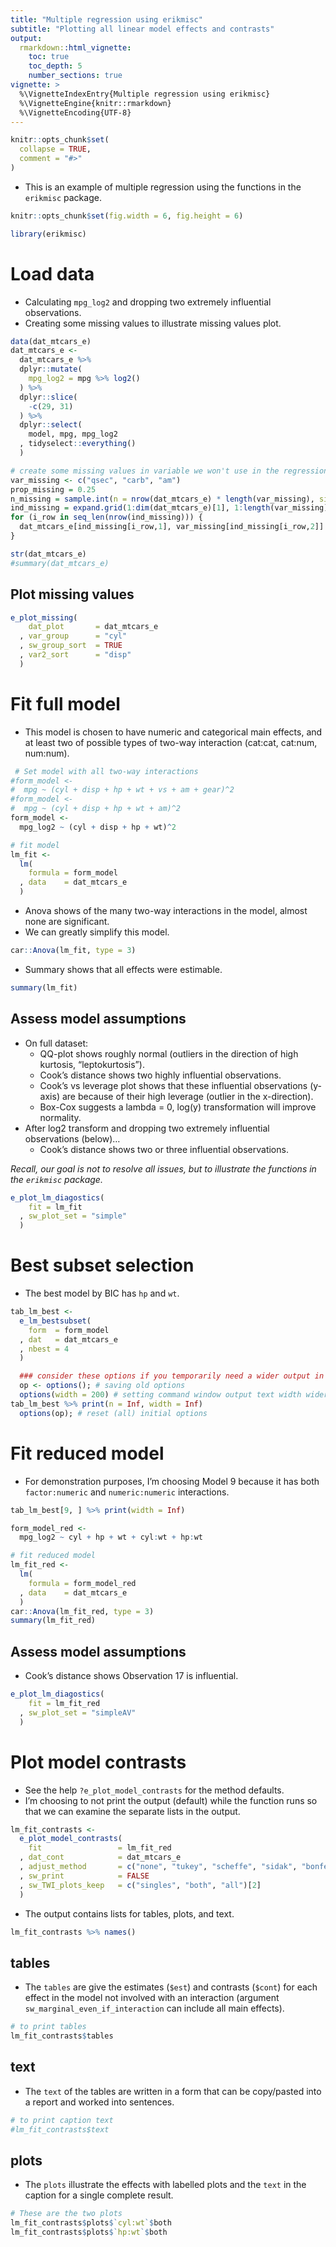 ```yaml
---
title: "Multiple regression using erikmisc"
subtitle: "Plotting all linear model effects and contrasts"
output:
  rmarkdown::html_vignette:
    toc: true
    toc_depth: 5
    number_sections: true
vignette: >
  %\VignetteIndexEntry{Multiple regression using erikmisc}
  %\VignetteEngine{knitr::rmarkdown}
  %\VignetteEncoding{UTF-8}
---
```


```r
knitr::opts_chunk$set(
  collapse = TRUE,
  comment = "#>"
)
```

* This is an example of multiple regression using the functions in the `erikmisc` package.

```r
knitr::opts_chunk$set(fig.width = 6, fig.height = 6)

library(erikmisc)
```

# Load data

* Calculating `mpg_log2` and dropping two extremely influential observations.
* Creating some missing values to illustrate missing values plot.

```r
data(dat_mtcars_e)
dat_mtcars_e <-
  dat_mtcars_e %>%
  dplyr::mutate(
    mpg_log2 = mpg %>% log2()
  ) %>%
  dplyr::slice(
    -c(29, 31)
  ) %>%
  dplyr::select(
    model, mpg, mpg_log2
  , tidyselect::everything()
  )

# create some missing values in variable we won't use in the regression model
var_missing <- c("qsec", "carb", "am")
prop_missing = 0.25
n_missing = sample.int(n = nrow(dat_mtcars_e) * length(var_missing), size = round( prop_missing * nrow(dat_mtcars_e) * length(var_missing)))
ind_missing = expand.grid(1:dim(dat_mtcars_e)[1], 1:length(var_missing))[n_missing, ]
for (i_row in seq_len(nrow(ind_missing))) {
  dat_mtcars_e[ind_missing[i_row,1], var_missing[ind_missing[i_row,2]] ] <- NA
}

str(dat_mtcars_e)
#summary(dat_mtcars_e)
```

## Plot missing values

```r
e_plot_missing(
    dat_plot       = dat_mtcars_e
  , var_group      = "cyl"
  , sw_group_sort  = TRUE
  , var2_sort      = "disp"
  )
```

# Fit full model

* This model is chosen to have numeric and categorical main effects,
  and at least two of possible types of two-way interaction (cat:cat, cat:num, num:num).

```r
 # Set model with all two-way interactions
#form_model <-
#  mpg ~ (cyl + disp + hp + wt + vs + am + gear)^2
#form_model <-
#  mpg ~ (cyl + disp + hp + wt + am)^2
form_model <-
  mpg_log2 ~ (cyl + disp + hp + wt)^2

# fit model
lm_fit <-
  lm(
    formula = form_model
  , data    = dat_mtcars_e
  )
```

* Anova shows of the many two-way interactions in the model, almost none are significant.
* We can greatly simplify this model.

```r
car::Anova(lm_fit, type = 3)
```

* Summary shows that all effects were estimable.

```r
summary(lm_fit)
```

## Assess model assumptions

* On full dataset:
  * QQ-plot shows roughly normal (outliers in the direction of high kurtosis, "leptokurtosis").
  * Cook's distance shows two highly influential observations.
  * Cook's vs leverage plot shows that these influential observations (y-axis) are because of their high leverage (outlier in the x-direction).
  * Box-Cox suggests a lambda = 0, log(y) transformation will improve normality.
* After log2 transform and dropping two extremely influential observations (below)...
  * Cook's distance shows two or three influential observations.

_Recall, our goal is not to resolve all issues, but to illustrate the functions in the `erikmisc` package._

```r
e_plot_lm_diagostics(
    fit = lm_fit
  , sw_plot_set = "simple"
  )
```

# Best subset selection

* The best model by BIC has `hp` and `wt`.

```r
tab_lm_best <-
  e_lm_bestsubset(
    form  = form_model
  , dat   = dat_mtcars_e
  , nbest = 4
  )

  ### consider these options if you temporarily need a wider output in your Rmd output
  op <- options(); # saving old options
  options(width = 200) # setting command window output text width wider
tab_lm_best %>% print(n = Inf, width = Inf)
  options(op); # reset (all) initial options
```

# Fit reduced model

* For demonstration purposes, I'm choosing Model 9 because it has both `factor:numeric` and `numeric:numeric` interactions.

```r
tab_lm_best[9, ] %>% print(width = Inf)

form_model_red <-
  mpg_log2 ~ cyl + hp + wt + cyl:wt + hp:wt

# fit reduced model
lm_fit_red <-
  lm(
    formula = form_model_red
  , data    = dat_mtcars_e
  )
car::Anova(lm_fit_red, type = 3)
summary(lm_fit_red)
```

## Assess model assumptions

* Cook's distance shows Observation 17 is influential.

```r
e_plot_lm_diagostics(
    fit = lm_fit_red
  , sw_plot_set = "simpleAV"
  )
```

# Plot model contrasts

* See the help `?e_plot_model_contrasts` for the method defaults.
* I'm choosing to not print the output (default) while the function runs so that
  we can examine the separate lists in the output.

```r
lm_fit_contrasts <-
  e_plot_model_contrasts(
    fit                 = lm_fit_red
  , dat_cont            = dat_mtcars_e
  , adjust_method       = c("none", "tukey", "scheffe", "sidak", "bonferroni", "dunnettx", "mvt")[2]
  , sw_print            = FALSE
  , sw_TWI_plots_keep   = c("singles", "both", "all")[2]
  )
```

* The output contains lists for tables, plots, and text.

```r
lm_fit_contrasts %>% names()
```

## tables

* The `tables` are give the estimates (`$est`) and contrasts (`$cont`) for each
  effect in the model not involved with an interaction (argument
  `sw_marginal_even_if_interaction` can include all main effects).

```r
# to print tables
lm_fit_contrasts$tables
```

## text

* The `text` of the tables are written in a form that can be copy/pasted into a
  report and worked into sentences.

```r
# to print caption text
#lm_fit_contrasts$text
```

## plots

* The `plots` illustrate the effects with labelled plots and the `text` in the
  caption for a single complete result.

```r
# These are the two plots
lm_fit_contrasts$plots$`cyl:wt`$both
lm_fit_contrasts$plots$`hp:wt`$both
```

